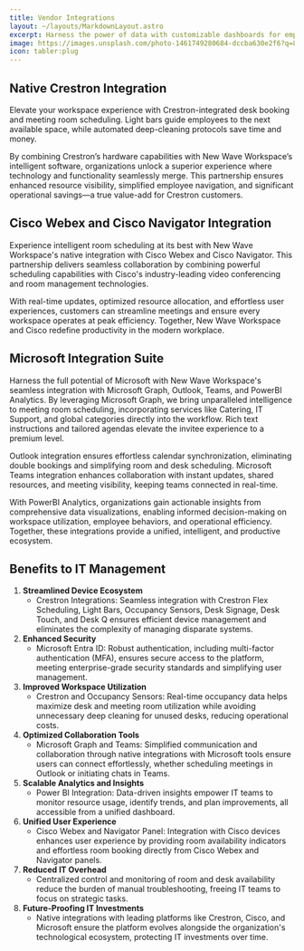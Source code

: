 ```yaml
---
title: Vendor Integrations
layout: ~/layouts/MarkdownLayout.astro
excerpt: Harness the power of data with customizable dashboards for employees and managers. Organize human and IoT data with Microsoft Graph intelligence for actionable insights. Make data-driven decisions that inspire innovation and optimize your hybrid workspace.
image: https://images.unsplash.com/photo-1461749280684-dccba630e2f6?q=80&w=3538&auto=format&fit=crop&ixlib=rb-4.0.3&ixid=M3wxMjA3fDB8MHxwaG90by1wYWdlfHx8fGVufDB8fHx8fA%3D%3D
icon: tabler:plug
---
```


## Native Crestron Integration

Elevate your workspace experience with Crestron-integrated desk booking and meeting room scheduling. Light bars guide employees to the next available space, while automated deep-cleaning protocols save time and money.

By combining Crestron’s hardware capabilities with New Wave Workspace’s intelligent software, organizations unlock a superior experience where technology and functionality seamlessly merge. This partnership ensures enhanced resource visibility, simplified employee navigation, and significant operational savings—a true value-add for Crestron customers.

## Cisco Webex and Cisco Navigator Integration

Experience intelligent room scheduling at its best with New Wave Workspace's native integration with Cisco Webex and Cisco Navigator. This partnership delivers seamless collaboration by combining powerful scheduling capabilities with Cisco's industry-leading video conferencing and room management technologies.

With real-time updates, optimized resource allocation, and effortless user experiences, customers can streamline meetings and ensure every workspace operates at peak efficiency. Together, New Wave Workspace and Cisco redefine productivity in the modern workplace.

## Microsoft Integration Suite

Harness the full potential of Microsoft with New Wave Workspace's seamless integration with Microsoft Graph, Outlook, Teams, and PowerBI Analytics. By leveraging Microsoft Graph, we bring unparalleled intelligence to meeting room scheduling, incorporating services like Catering, IT Support, and global categories directly into the workflow. Rich text instructions and tailored agendas elevate the invitee experience to a premium level.

Outlook integration ensures effortless calendar synchronization, eliminating double bookings and simplifying room and desk scheduling. Microsoft Teams integration enhances collaboration with instant updates, shared resources, and meeting visibility, keeping teams connected in real-time.

With PowerBI Analytics, organizations gain actionable insights from comprehensive data visualizations, enabling informed decision-making on workspace utilization, employee behaviors, and operational efficiency. Together, these integrations provide a unified, intelligent, and productive ecosystem.

## Benefits to IT Management

1. **Streamlined Device Ecosystem**
    - Crestron Integrations: Seamless integration with Crestron Flex Scheduling, Light Bars, Occupancy Sensors, Desk Signage, Desk Touch, and Desk Q ensures efficient device management and eliminates the complexity of managing disparate systems.
2. **Enhanced Security**
    - Microsoft Entra ID: Robust authentication, including multi-factor authentication (MFA), ensures secure access to the platform, meeting enterprise-grade security standards and simplifying user management.
3. **Improved Workspace Utilization**
    - Crestron and Occupancy Sensors: Real-time occupancy data helps maximize desk and meeting room utilization while avoiding unnecessary deep cleaning for unused desks, reducing operational costs.
4. **Optimized Collaboration Tools**
    - Microsoft Graph and Teams: Simplified communication and collaboration through native integrations with Microsoft tools ensure users can connect effortlessly, whether scheduling meetings in Outlook or initiating chats in Teams.
5. **Scalable Analytics and Insights**
    - Power BI Integration: Data-driven insights empower IT teams to monitor resource usage, identify trends, and plan improvements, all accessible from a unified dashboard.
6. **Unified User Experience**
    - Cisco Webex and Navigator Panel: Integration with Cisco devices enhances user experience by providing room availability indicators and effortless room booking directly from Cisco Webex and Navigator panels.
7. **Reduced IT Overhead**
    - Centralized control and monitoring of room and desk availability reduce the burden of manual troubleshooting, freeing IT teams to focus on strategic tasks.
8. **Future-Proofing IT Investments**
    - Native integrations with leading platforms like Crestron, Cisco, and Microsoft ensure the platform evolves alongside the organization's technological ecosystem, protecting IT investments over time.
